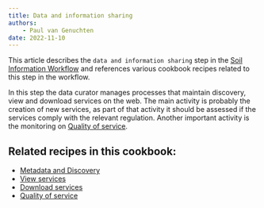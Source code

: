 ```yaml
---
title: Data and information sharing
authors:
    - Paul van Genuchten
date: 2022-11-10
---
```


This article describes the `data and information sharing` step in the [Soil Information Workflow](https://www.isric.org/index.php/utilise/community-practice) and references various cookbook recipes related to this step in the workflow.

In this step the data curator manages processes that maintain discovery, view and download services on the web. The main activity is probably the creation of new services, as part of that activity it should be assessed if the services comply with the relevant regulation. Another important activity is the monitoring on [Quality of service](QOS.qmd).

## Related recipes in this cookbook:

- [Metadata and Discovery](metadata.qmd)
- [View services](view.qmd)
- [Download services](download.qmd)
- [Quality of service](QOS.qmd)